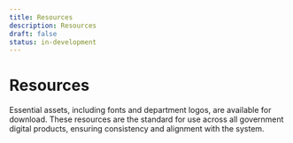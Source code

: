 ```yaml
---
title: Resources
description: Resources
draft: false
status: in-development
---
```


# Resources

Essential assets, including fonts and department logos, are available for download. These resources are the standard for use across all government digital products, ensuring consistency and alignment with the system.
